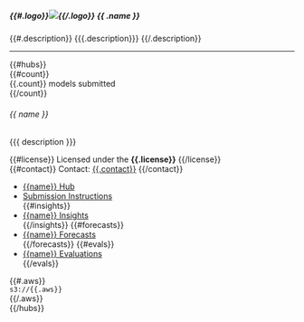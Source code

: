 
```{=html}
<div class="card org h-100 g-col-12 g-col-xl-6">
    <h5 {{#.id}}id="{{.id}}"{{/.id}} class="card-title org">
      {{#.logo}}<img src="{{.logo}}" class="card-img-top logo" alt=' '>{{/.logo}}
      {{ .name }}
    </h5>
    <div class="card-body">
    {{#.description}}
      {{{.description}}}
    {{/.description}}
    <hr>
    <div class="grid">
        {{#hubs}}
        <div class="card hub text-bg-light g-col-12 g-col-sm-6">
            {{#count}}
            <div class="card-header">
                {{.count}} models submitted
            </div>
            {{/count}}
            <div class="card-body h-100">
                <h6 class="card-title">
                {{ name }}
                </h6>
                <p class="card-text">
                    {{{ description }}}
                </p>
                <p class="card-text">
                    {{#license}}
                    Licensed under the <strong>{{.license}}</strong>
                    {{/license}}
                    <br>
                    {{#contact}}
                    Contact: <a class="card-link" href="mailto:{{.contact}}">{{.contact}}</a>
                    {{/contact}}
                </p>
                <ul class="list-group list-group-flush">
                    <li class="list-group-item">
                    <a class="card-link" href="https://github.com/{{.repo}}">
                    <i class="fa-brands fa-github"></i>
                    <span class="visually-hidden">{{name}} </span><span aria-hidden=true>Hub</span>
                    </a>
                    </li>
                    <li class="list-group-item">
                    <a class="card-link" href="https://github.com/{{.repo}}/tree/HEAD/model-output#readme">
                    <i class="fa-solid fa-book"></i>
                    Submission Instructions
                    </a>
                    </li>
                    {{#insights}}
                    <li class="list-group-item">
                    <a class="card-link" href="{{.insights}}">
                    <i class="fa-solid fa-magnifying-glass-chart"></i>
                    <span class="visually-hidden">{{name}} </span>Insights
                    </a>
                    </li>
                    {{/insights}}
                    {{#forecasts}}
                    <li class="list-group-item">
                    <a class="card-link" href="{{.forecasts}}">
                    <i class="fa-solid fa-chart-line"></i>
                    <span class="visually-hidden">{{name}} </span>Forecasts
                    </a>
                    </li>
                    {{/forecasts}}
                    {{#evals}}
                    <li class="list-group-item">
                    <a class="card-link" href="{{.evals}}">
                    <i class="fa-solid fa-stethoscope"></i>
                    <span class="visually-hidden">{{name}} </span>Evaluations
                    </a>
                    </li>
                    {{/evals}}
                </ul>
            </div>
            {{#.aws}}
            <div class="data-foot card-footer">
                <i class="fa-solid fa-database" aria-label="s3 data available"></i> <code>s3://{{.aws}}</code> <small><a href="https://hubverse-org.github.io/hubData/articles/connect_hub.html#connecting-to-a-hub-in-the-cloud"><i class="fa-solid fa-circle-info" aria-label="Find out how to connect to data in the cloud"></i></a></small>
            </div>
            {{/.aws}}
        </div>
        {{/hubs}}
    </div>
    </div>
</div>
```
